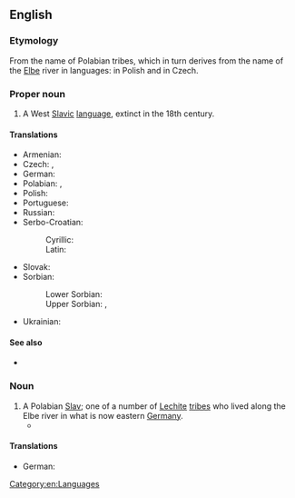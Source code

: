 ==English==
{{wikipedia|Polabian language}}

===Etymology===
From the name of Polabian tribes, which in turn derives from the name of the [[Elbe]] river in {{der|en|sla|-}} languages: {{m|pl|Łaba}} in Polish and {{m|cs|Labe}} in Czech.

===Proper noun===
{{en-proper noun}}

# A West [[Slavic]] [[language]], extinct in the 18th century.

====Translations====
{{trans-top|West Slavic language}}
* Armenian: {{t+|hy|պոլաբերեն}}
* Czech: {{t|cs|polabština|f}}, {{t|cs|drevjanština|f}}
* German: {{t+|de|Polabisch|n}}
* Polabian: {{t|pox|Vensťĕ}}, {{t|pox|pülabsťĕ}}
* Polish: {{t|pl|[[język]] [[połabski]]|m}}
* Portuguese: {{t+|pt|polábio|m}}
* Russian: {{t|ru|[[пола́бский]] [[язы́к]]|m}}
* Serbo-Croatian:
*: Cyrillic: {{t|sh|[[полабски]] [[језик]]|m}}
*: Latin: {{t|sh|[[polabski]] [[jezik]]|m}}
{{trans-mid}}
* Slovak: {{t|sk|polabčina|f}}
* Sorbian:
*: Lower Sorbian: {{t|dsb|połobšćina|f}}
*: Upper Sorbian: {{t+|hsb|połobšćina|f}}, {{t|hsb|połobska rěč|f}}
* Ukrainian: {{t|uk|[[полабська]] [[мова]]|f}}
{{trans-bottom}}

====See also====
* {{langcat|pox}}

===Noun===
{{en-noun}}

# A Polabian [[Slav]]; one of a number of [[Lechite]] [[tribe]]s who lived along the Elbe river in what is now eastern [[Germany]].
#* {{seeCites|en}}

====Translations====
{{trans-top|Polabian Slav}}
* German: {{t|de|Polaben|m-p}} {{q|in plural}}
{{trans-mid}}
{{trans-bottom}}

[[Category:en:Languages]]